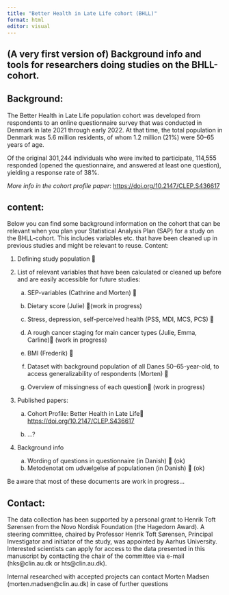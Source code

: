 ```yaml
---
title: "Better Health in Late Life cohort (BHLL)"
format: html
editor: visual
---
```


## (A very first version of) Background info and tools for researchers doing studies on the BHLL-cohort.

## Background:

The Better Health in Late Life population cohort was developed from respondents to an online questionnaire survey that was conducted in Denmark in late 2021 through early 2022. At that time, the total population in Denmark was 5.6 million residents, of whom 1.2 million (21%) were 50–65 years of age.

Of the original 301,244 individuals who were invited to participate, 114,555 responded (opened the questionnaire, and answered at least one question), yielding a response rate of 38%.

*More info in the cohort profile paper*: <https://doi.org/10.2147/CLEP.S436617>

## content:

Below you can find some background information on the cohort that can be relevant when you plan your Statistical Analysis Plan (SAP) for a study on the BHLL-cohort. This includes variables etc. that have been cleaned up in previous studies and might be relevant to reuse. Content:

1.  Defining study population 

2.  List of relevant variables that have been calculated or cleaned up before and are easily accessible for future studies:

    a.  SEP-variables (Cathrine and Morten) 

    b.  Dietary score (Julie) (work in progress)

    c.  Stress, depression, self-perceived health (PSS, MDI, MCS, PCS) 

    <!-- -->

    d.  A rough cancer staging for main cancer types (Julie, Emma, Carline) (work in progress)

    e.  BMI (Frederik) 

    f.  Dataset with background population of all Danes 50–65-year-old, to access generalizability of respondents (Morten) 

    g.  Overview of missingness of each question (work in progress)

3.  Published papers:

    a.  Cohort Profile: Better Health in Late Life <https://doi.org/10.2147/CLEP.S436617>

    b.  …?

4.  Background info

    a.  Wording of questions in questionnaire (in Danish)  (ok)
    b.  Metodenotat om udvælgelse af populationen (in Danish)  (ok)

Be aware that most of these documents are work in progress…

## Contact:

The data collection has been supported by a personal grant to Henrik Toft Sørensen from the Novo Nordisk Foundation (the Hagedorn Award). A steering committee, chaired by Professor Henrik Toft Sørensen, Principal Investigator and initiator of the study, was appointed by Aarhus University. Interested scientists can apply for access to the data presented in this manuscript by contacting the chair of the committee via e-mail (hks\@clin.au.dk or hts\@clin.au.dk).

Internal researched with accepted projects can contact Morten Madsen (morten.madsen\@clin.au.dk) in case of further questions
